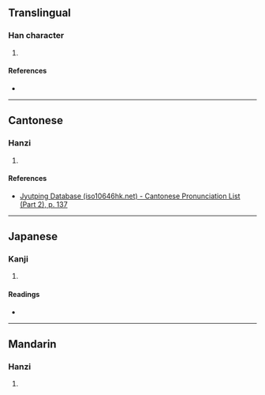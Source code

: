 {{character info/new}}
==Translingual==

===Han character===
{{Han char|rn=85|rad=水|as=04|sn=7|four=30127|canj=EYHS|ids=⿰氵方}}

# {{defn|Han|sort=水04}}

====References====
* {{Han ref|kx=0608.110|dkj=17171|dj=1001.140|hdz=31572.030|uh=6C78|ud=27768|bh=CB4B|bd=52043}}

----

==Cantonese==

===Hanzi===
{{yue-hanzi|jyut=[[fong1]], [[pong1]], [[pong4]]|y=fong1, pong1, pong4}}

# {{defn|lang=yue|sort=水04}}

====References====
*[http://www.iso10646hk.net/jp/document/download.jsp Jyutping Database (iso10646hk.net) - Cantonese Pronunciation List (Part 2), p. 137]

----

==Japanese==

===Kanji===
{{ja-kanji|grade=|rs=水04}}

# {{defn|lang=ja|sort=水04}}

====Readings====
* {{ja-readings|on=[[ほう]] (hō)|kun=[[つなぐ]] (tsunagu)}}

----

==Mandarin==

===Hanzi===
{{cmn-hanzi|pin=[[fāng]] ([[fang1]]), [[pāng]] ([[pang1]])|wg=fang<sup>1</sup>, pang<sup>1</sup>}}

# {{defn|lang=cmn|sort=水04}}